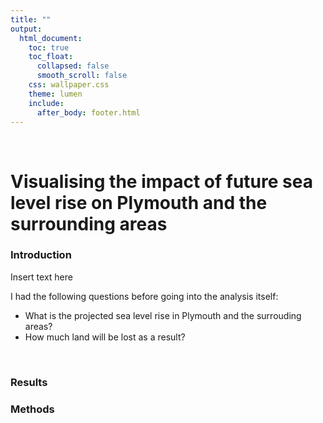 ```yaml
---
title: ""
output:
  html_document:
    toc: true
    toc_float: 
      collapsed: false
      smooth_scroll: false
    css: wallpaper.css
    theme: lumen
    include:
      after_body: footer.html
---
```


<br/>

# Visualising the impact of future sea level rise on Plymouth and the surrounding areas

<style>
div.one { background-color:#FFFFFF; border-radius: 5px; padding: 20px; opacity: 0.85;}
</style>

<div class = "one">

### Introduction

Insert text here

I had the following questions before going into the analysis itself:

* What is the projected sea level rise in Plymouth and the surrouding areas?
* How much land will be lost as a result? 

</div>

<br/>

<style>
div.results { background-color:#FFFFFF; border-radius: 5px; padding: 20px; opacity: 0.95;}
</style>

<div class = "results">

### Results

</div>

### Methods

